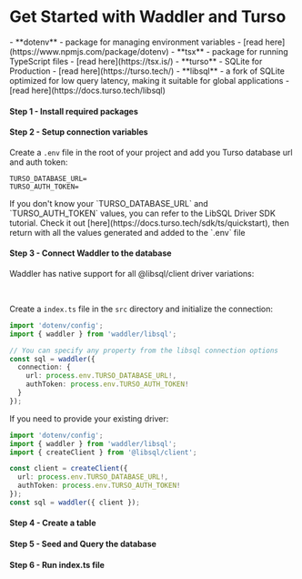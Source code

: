 
<Breadcrumbs/>

# Get Started with Waddler and Turso

<Prerequisites>  
  - **dotenv** - package for managing environment variables - [read here](https://www.npmjs.com/package/dotenv)
  - **tsx** - package for running TypeScript files - [read here](https://tsx.is/)
  - **turso** - SQLite for Production - [read here](https://turso.tech/)
  - **libsql** - a fork of SQLite optimized for low query latency, making it suitable for global applications - [read here](https://docs.turso.tech/libsql)
</Prerequisites>

<FileStructure />

#### Step 1 - Install required packages
<InstallPackages lib='@libsql/client'/>

#### Step 2 - Setup connection variables

Create a `.env` file in the root of your project and add you Turso database url and auth token:

```plaintext copy
TURSO_DATABASE_URL=
TURSO_AUTH_TOKEN=
```

<Callout type='info' title='important'>
If you don't know your `TURSO_DATABASE_URL` and `TURSO_AUTH_TOKEN` values, you can refer to the LibSQL Driver SDK tutorial. 
Check it out [here](https://docs.turso.tech/sdk/ts/quickstart), then return with all the values generated and added to the `.env` file
</Callout>

#### Step 3 - Connect Waddler to the database
Waddler has native support for all @libsql/client driver variations:

<LibsqlTable />
<br/>
<LibsqlTabs />

Create a `index.ts` file in the `src` directory and initialize the connection:

```typescript copy
import 'dotenv/config';
import { waddler } from 'waddler/libsql';

// You can specify any property from the libsql connection options
const sql = waddler({ 
  connection: { 
    url: process.env.TURSO_DATABASE_URL!, 
    authToken: process.env.TURSO_AUTH_TOKEN!
  }
});
```

If you need to provide your existing driver:
```typescript copy
import 'dotenv/config';
import { waddler } from 'waddler/libsql';
import { createClient } from '@libsql/client';

const client = createClient({ 
  url: process.env.TURSO_DATABASE_URL!, 
  authToken: process.env.TURSO_AUTH_TOKEN!
});
const sql = waddler({ client });
```

#### Step 4 - Create a table

<CreateTable/>

#### Step 5 - Seed and Query the database

<QueryTurso dialect='libsql'/>

#### Step 6 - Run index.ts file

<RunFile/>